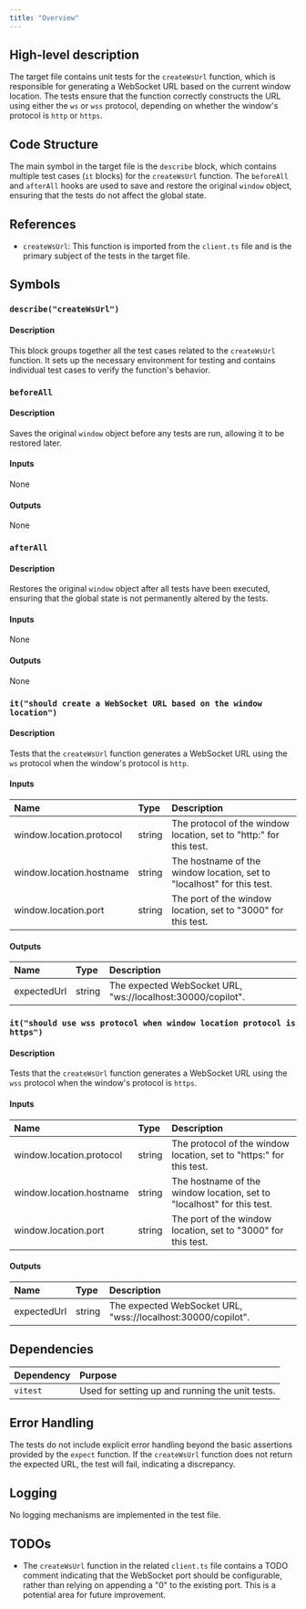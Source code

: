```yaml
---
title: "Overview"
---
```


## High-level description

The target file contains unit tests for the `createWsUrl` function, which is responsible for generating a WebSocket URL based on the current window location. The tests ensure that the function correctly constructs the URL using either the `ws` or `wss` protocol, depending on whether the window's protocol is `http` or `https`.

## Code Structure

The main symbol in the target file is the `describe` block, which contains multiple test cases (`it` blocks) for the `createWsUrl` function. The `beforeAll` and `afterAll` hooks are used to save and restore the original `window` object, ensuring that the tests do not affect the global state.

## References

- `createWsUrl`: This function is imported from the `client.ts` file and is the primary subject of the tests in the target file.

## Symbols

### `describe("createWsUrl")`
#### Description
This block groups together all the test cases related to the `createWsUrl` function. It sets up the necessary environment for testing and contains individual test cases to verify the function's behavior.

### `beforeAll`
#### Description
Saves the original `window` object before any tests are run, allowing it to be restored later.

#### Inputs
None

#### Outputs
None

### `afterAll`
#### Description
Restores the original `window` object after all tests have been executed, ensuring that the global state is not permanently altered by the tests.

#### Inputs
None

#### Outputs
None

### `it("should create a WebSocket URL based on the window location")`
#### Description
Tests that the `createWsUrl` function generates a WebSocket URL using the `ws` protocol when the window's protocol is `http`.

#### Inputs
| Name | Type | Description |
|:-----|:-----|:------------|
| window.location.protocol | string | The protocol of the window location, set to "http:" for this test. |
| window.location.hostname | string | The hostname of the window location, set to "localhost" for this test. |
| window.location.port | string | The port of the window location, set to "3000" for this test. |

#### Outputs
| Name | Type | Description |
|:-----|:-----|:------------|
| expectedUrl | string | The expected WebSocket URL, "ws://localhost:30000/copilot". |

### `it("should use wss protocol when window location protocol is https")`
#### Description
Tests that the `createWsUrl` function generates a WebSocket URL using the `wss` protocol when the window's protocol is `https`.

#### Inputs
| Name | Type | Description |
|:-----|:-----|:------------|
| window.location.protocol | string | The protocol of the window location, set to "https:" for this test. |
| window.location.hostname | string | The hostname of the window location, set to "localhost" for this test. |
| window.location.port | string | The port of the window location, set to "3000" for this test. |

#### Outputs
| Name | Type | Description |
|:-----|:-----|:------------|
| expectedUrl | string | The expected WebSocket URL, "wss://localhost:30000/copilot". |

## Dependencies

| Dependency | Purpose |
|:-----------|:--------|
| `vitest` | Used for setting up and running the unit tests. |

## Error Handling

The tests do not include explicit error handling beyond the basic assertions provided by the `expect` function. If the `createWsUrl` function does not return the expected URL, the test will fail, indicating a discrepancy.

## Logging

No logging mechanisms are implemented in the test file.

## TODOs

- The `createWsUrl` function in the related `client.ts` file contains a TODO comment indicating that the WebSocket port should be configurable, rather than relying on appending a "0" to the existing port. This is a potential area for future improvement.